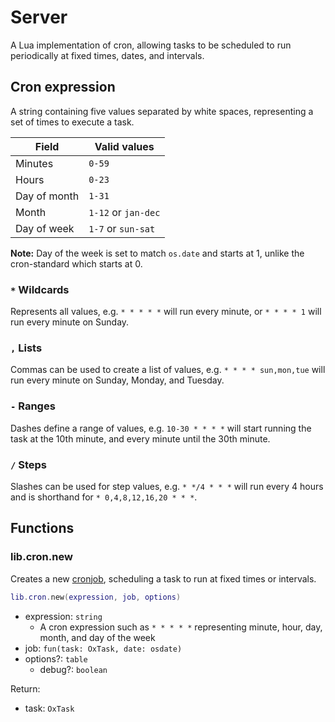 # Server

A Lua implementation of cron, allowing tasks to be scheduled to run periodically at fixed times, dates, and intervals.

## Cron expression

A string containing five values separated by white spaces, representing a set of times to execute a task.

| Field        | Valid values        |
| ------------ | ------------------- |
| Minutes      | `0-59`              |
| Hours        | `0-23`              |
| Day of month | `1-31`              |
| Month        | `1-12` or `jan-dec` |
| Day of week  | `1-7` or `sun-sat`  |

**Note:** Day of the week is set to match `os.date` and starts at 1, unlike the cron-standard which starts at 0.

### `*` Wildcards
Represents all values, e.g. `* * * * *` will run every minute, or `* * * * 1` will run every minute on Sunday.

### `,` Lists
Commas can be used to create a list of values, e.g. `* * * * sun,mon,tue` will run every minute on Sunday, Monday, and Tuesday.

### `-` Ranges
Dashes define a range of values, e.g. `10-30 * * * *` will start running the task at the 10th minute, and every minute until the 30th minute.

### `/` Steps
Slashes can be used for step values, e.g. `* */4 * * *` will run every 4 hours and is shorthand for `* 0,4,8,12,16,20 * * *`.

## Functions

### lib.cron.new

Creates a new [cronjob](https://en.wikipedia.org/wiki/Cron), scheduling a task to run at fixed times or intervals.  

```lua copy
lib.cron.new(expression, job, options)
```

- expression: `string`
  - A cron expression such as `* * * * *` representing minute, hour, day, month, and day of the week
- job: `fun(task: OxTask, date: osdate)`
- options?: `table`
  - debug?: `boolean`

Return:

- task: `OxTask`
